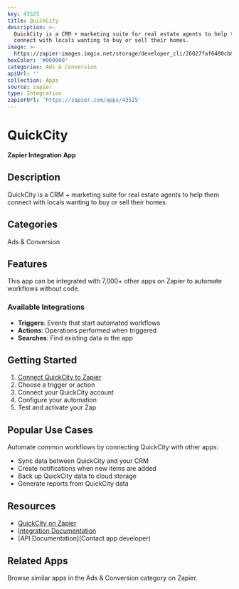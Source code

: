 ```yaml
---
key: 43525
title: QuickCity
description: >-
  QuickCity is a CRM + marketing suite for real estate agents to help them
  connect with locals wanting to buy or sell their homes.
image: >-
  https://zapier-images.imgix.net/storage/developer_cli/26027faf6480cb832739888382f0cc42.png?auto=format%2Ccompress&ixlib=python-3.0.0&q=50
hexColor: '#000000'
categories: Ads & Conversion
apiUrl: ''
collection: Apps
source: zapier
type: Integration
zapierUrl: 'https://zapier.com/apps/43525'
---
```

# QuickCity

**Zapier Integration App**

## Description

QuickCity is a CRM + marketing suite for real estate agents to help them connect with locals wanting to buy or sell their homes.

## Categories

Ads & Conversion

## Features

This app can be integrated with 7,000+ other apps on Zapier to automate workflows without code.

### Available Integrations

- **Triggers**: Events that start automated workflows
- **Actions**: Operations performed when triggered
- **Searches**: Find existing data in the app

## Getting Started

1. [Connect QuickCity to Zapier](https://zapier.com/apps/43525)
2. Choose a trigger or action
3. Connect your QuickCity account
4. Configure your automation
5. Test and activate your Zap

## Popular Use Cases

Automate common workflows by connecting QuickCity with other apps:

- Sync data between QuickCity and your CRM
- Create notifications when new items are added
- Back up QuickCity data to cloud storage
- Generate reports from QuickCity data

## Resources

- [QuickCity on Zapier](https://zapier.com/apps/43525)
- [Integration Documentation](https://zapier.com/apps/43525/integrations)
- [API Documentation](Contact app developer)

## Related Apps

Browse similar apps in the Ads & Conversion category on Zapier.
